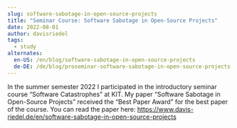 ```yaml
---
slug: software-sabotage-in-open-source-projects
title: "Seminar Course: Software Sabotage in Open-Source Projects"
date: 2022-08-01
author: davisriedel
tags:
  - study
alternates:
  en-US: /en/blog/software-sabotage-in-open-source-projects
  de-DE: /de/blog/proseminar-software-sabotage-in-open-source-projects
---
```

In the summer semester 2022 I participated in the introductory seminar course “Software Catastrophes” at KIT. My paper “Software Sabotage in Open-Source Projects” received the “Best Paper Award” for the best paper of the course. You can read the paper here: <https://www.davis-riedel.de/en/software-sabotage-in-open-source-projects>
